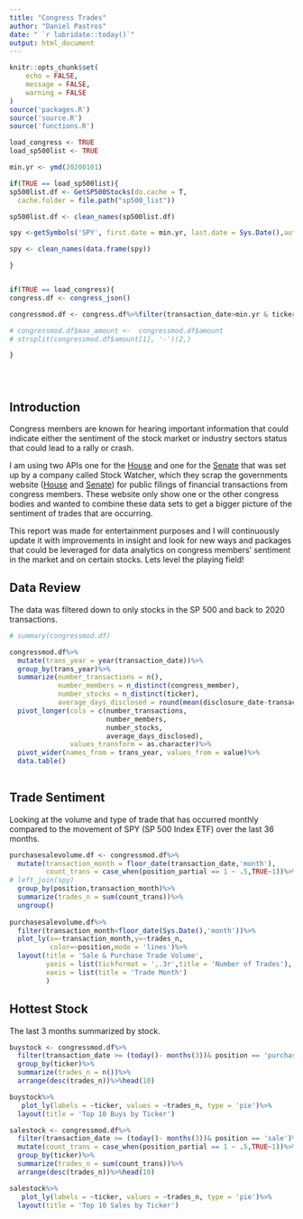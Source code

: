 ```yaml
---
title: "Congress Trades"
author: "Daniel Pastros"
date: " `r lubridate::today()`"
output: html_document
---
```


```r
knitr::opts_chunk$set(
	echo = FALSE,
	message = FALSE,
	warning = FALSE
)
source('packages.R')
source('source.R')
source('functions.R')
```

```r
load_congress <- TRUE
load_sp500list <- TRUE

min.yr <- ymd(20200101)

```

```r

if(TRUE == load_sp500list){
sp500list.df <- GetSP500Stocks(do.cache = T,
  cache.folder = file.path("sp500_list"))

sp500list.df <- clean_names(sp500list.df)

spy <-getSymbols('SPY', first.date = min.yr, last.date = Sys.Date(),auto.assign = F)

spy <- clean_names(data.frame(spy))

}


if(TRUE == load_congress){
congress.df <- congress_json()

congressmod.df <- congress.df%>%filter(transaction_date>min.yr & ticker %in% sp500list.df$tickers & position != "unkown")

# congressmod.df$max_amount <-  congressmod.df$amount
# strsplit(congressmod.df$amount[1], '-')(2,)

}





```

## Introduction

Congress members are known for hearing important information that could indicate either the sentiment of the stock market or industry sectors status that could lead to a rally or crash.

I am using two APIs one for the [House](https://housestockwatcher.com/) and one for the [Senate](https://senatestockwatcher.com/) that was set up by a company called Stock Watcher, which they scrap the governments website ([House](https://disclosures-clerk.house.gov/PublicDisclosure/FinancialDisclosure) and [Senate](https://www.senate.gov/pagelayout/legislative/g_three_sections_with_teasers/lobbyingdisc.htm)) for public filings of financial transactions from congress members. These website only show one or the other congress bodies and wanted to combine these data sets to get a bigger picture of the sentiment of trades that are occurring.

This report was made for entertainment purposes and I will continuously update it with improvements in insight and look for new ways and packages that could be leveraged for data analytics on congress members' sentiment in the market and on certain stocks. Lets level the playing field!

## Data Review

The data was filtered down to only stocks in the SP 500 and back to 2020 transactions.

```r
# summary(congressmod.df)

congressmod.df%>%
  mutate(trans_year = year(transaction_date))%>%
  group_by(trans_year)%>%
  summarize(number_transactions = n(),
            number_members = n_distinct(congress_member),
            number_stocks = n_distinct(ticker),
            average_days_disclosed = round(mean(disclosure_date-transaction_date)))%>%
  pivot_longer(cols = c(number_transactions,
                        number_members,
                        number_stocks,
                        average_days_disclosed),
               values_transform = as.character)%>%
  pivot_wider(names_from = trans_year, values_from = value)%>%
  data.table()
  
```

## Trade Sentiment

Looking at the volume and type of trade that has occurred monthly compared to the movement of SPY (SP 500 Index ETF) over the last 36 months.

```r

purchasesalevolume.df <- congressmod.df%>%
  mutate(transaction_month = floor_date(transaction_date,'month'),
         count_trans = case_when(position_partial == 1 ~ .5,TRUE~1))%>%
# left_join(spy)  
  group_by(position,transaction_month)%>%
  summarize(trades_n = sum(count_trans))%>%
  ungroup()
  
purchasesalevolume.df%>%
  filter(transaction_month<floor_date(Sys.Date(),'month'))%>%
  plot_ly(x=~transaction_month,y=~trades_n,
          color=~position,mode = 'lines')%>%
  layout(title = 'Sale & Purchase Trade Volume',
         yaxis = list(tickformat = ',.3r',title = 'Number of Trades'),
         xaxis = list(title = 'Trade Month')
         )

```

## Hottest Stock

The last 3 months summarized by stock.

```r

buystock <- congressmod.df%>%
  filter(transaction_date >= (today()- months(3))& position == 'purchase')%>%
  group_by(ticker)%>%
  summarize(trades_n = n())%>%
  arrange(desc(trades_n))%>%head(10)

buystock%>%
   plot_ly(labels = ~ticker, values = ~trades_n, type = 'pie')%>%
  layout(title = 'Top 10 Buys by Ticker')

```

```r

salestock <- congressmod.df%>%
  filter(transaction_date >= (today()- months(3))& position == 'sale')%>%
  mutate(count_trans = case_when(position_partial == 1 ~ .5,TRUE~1))%>%
  group_by(ticker)%>%
  summarize(trades_n = sum(count_trans))%>%
  arrange(desc(trades_n))%>%head(10)

salestock%>%
   plot_ly(labels = ~ticker, values = ~trades_n, type = 'pie')%>%
  layout(title = 'Top 10 Sales by Ticker')
```

